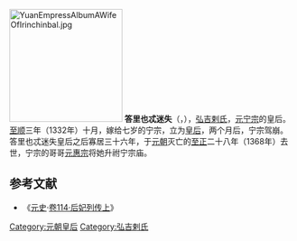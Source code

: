 [[File:YuanEmpressAlbumAWifeOfIrinchinbal.jpg|200px]]
'''答里也忒迷失'''（{{lang-mn|Дарамшир}}，{{bd||？|1368年||catIdx=H}}），[[弘吉剌氏|弘吉剌氏]]，[[元宁宗|元宁宗]]的皇后。[[至顺|至顺]]三年（1332年）十月，嫁给七岁的宁宗，立为[[皇后|皇后]]，两个月后，宁宗驾崩。答里也忒迷失皇后之后寡居三十六年，于[[元朝|元朝]]灭亡的[[至正|至正]]二十八年（1368年）去世，宁宗的哥哥[[元惠宗|元惠宗]]将她升祔宁宗庙。

==参考文献==
*《[[元史|元史]]·[[s:元史/卷114|卷114·后妃列传上]]》

{{start box}} 
{{s-before|[[卜答失里_(皇后)|卜答失里]]}} 
{{s-title|[[:Category:元朝皇后|元朝皇后]]|1332年}} 
{{s-after|[[答纳失里|答纳失里]]}} 
{{end box}} 

{{元朝皇后}}

[[Category:元朝皇后|Category:元朝皇后]]
[[Category:弘吉剌氏|Category:弘吉剌氏]]